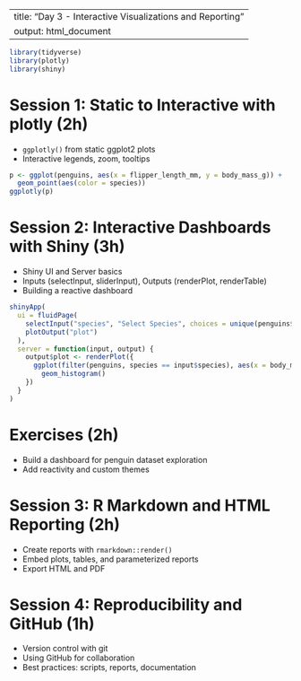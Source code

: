 
---
title: "Day 3 - Interactive Visualizations and Reporting"
output: html_document
---

```r
library(tidyverse)
library(plotly)
library(shiny)
```

# Session 1: Static to Interactive with plotly (2h)

- `ggplotly()` from static ggplot2 plots
- Interactive legends, zoom, tooltips

```r
p <- ggplot(penguins, aes(x = flipper_length_mm, y = body_mass_g)) +
  geom_point(aes(color = species))
ggplotly(p)
```

# Session 2: Interactive Dashboards with Shiny (3h)

- Shiny UI and Server basics
- Inputs (selectInput, sliderInput), Outputs (renderPlot, renderTable)
- Building a reactive dashboard

```r
shinyApp(
  ui = fluidPage(
    selectInput("species", "Select Species", choices = unique(penguins$species)),
    plotOutput("plot")
  ),
  server = function(input, output) {
    output$plot <- renderPlot({
      ggplot(filter(penguins, species == input$species), aes(x = body_mass_g)) +
        geom_histogram()
    })
  }
)
```

# Exercises (2h)

- Build a dashboard for penguin dataset exploration
- Add reactivity and custom themes

# Session 3: R Markdown and HTML Reporting (2h)

- Create reports with `rmarkdown::render()`
- Embed plots, tables, and parameterized reports
- Export HTML and PDF

# Session 4: Reproducibility and GitHub (1h)

- Version control with git
- Using GitHub for collaboration
- Best practices: scripts, reports, documentation

